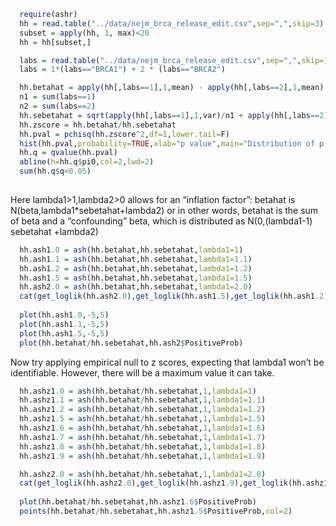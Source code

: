```r
  require(ashr)
  hh = read.table("../data/nejm_brca_release_edit.csv",sep=",",skip=3)
  subset = apply(hh, 1, max)<20
  hh = hh[subset,]

  labs = read.table("../data/nejm_brca_release_edit.csv",sep=",",skip=1,nrows=1)
  labs = 1*(labs=="BRCA1") + 2 * (labs=="BRCA2") 

  hh.betahat = apply(hh[,labs==1],1,mean) - apply(hh[,labs==2],1,mean)
  n1 = sum(labs==1)
  n2 = sum(labs==2)
  hh.sebetahat = sqrt(apply(hh[,labs==1],1,var)/n1 + apply(hh[,labs==2],1,var)/n2)
  hh.zscore = hh.betahat/hh.sebetahat
  hh.pval = pchisq(hh.zscore^2,df=1,lower.tail=F)
  hist(hh.pval,probability=TRUE,xlab="p value",main="Distribution of p values for Hedenfalk et al data",nclass=40,col=5)
  hh.q = qvalue(hh.pval)
  abline(h=hh.q$pi0,col=2,lwd=2)
  sum(hh.q$q<0.05)
  
```

Here lambda1>1,lambda2>0 allows for an "inflation factor": betahat is N(beta,lambda1*sebetahat+lambda2) or in other words, betahat is the sum of beta
and a "confounding" beta, which is distributed as N(0,(lambda1-1) sebetahat +lambda2)

```r
  hh.ash1.0 = ash(hh.betahat,hh.sebetahat,lambda1=1)
  hh.ash1.1 = ash(hh.betahat,hh.sebetahat,lambda1=1.1)
  hh.ash1.2 = ash(hh.betahat,hh.sebetahat,lambda1=1.2)
  hh.ash1.5 = ash(hh.betahat,hh.sebetahat,lambda1=1.5)
  hh.ash2.0 = ash(hh.betahat,hh.sebetahat,lambda1=2.0)
  cat(get_loglik(hh.ash2.0),get_loglik(hh.ash1.5),get_loglik(hh.ash1.2),get_loglik(hh.ash1.1),get_loglik(hh.ash1.0))
  
  plot(hh.ash1.0,-5,5)
  plot(hh.ash1.1,-5,5)
  plot(hh.ash1.5,-5,5)
  plot(hh.betahat/hh.sebetahat,hh.ash2$PositiveProb)
```

Now try applying empirical null to z scores, expecting that lambda1 won't be
identifiable. However, there will be a maximum value it can take.
```r
  hh.ashz1.0 = ash(hh.betahat/hh.sebetahat,1,lambda1=1)
  hh.ashz1.1 = ash(hh.betahat/hh.sebetahat,1,lambda1=1.1)
  hh.ashz1.2 = ash(hh.betahat/hh.sebetahat,1,lambda1=1.2)
  hh.ashz1.5 = ash(hh.betahat/hh.sebetahat,1,lambda1=1.5)
  hh.ashz1.6 = ash(hh.betahat/hh.sebetahat,1,lambda1=1.6)
  hh.ashz1.7 = ash(hh.betahat/hh.sebetahat,1,lambda1=1.7)
  hh.ashz1.8 = ash(hh.betahat/hh.sebetahat,1,lambda1=1.8)
  hh.ashz1.9 = ash(hh.betahat/hh.sebetahat,1,lambda1=1.9)

  hh.ashz2.0 = ash(hh.betahat/hh.sebetahat,1,lambda1=2.0)
  cat(get_loglik(hh.ashz2.0),get_loglik(hh.ashz1.9),get_loglik(hh.ashz1.8),get_loglik(hh.ashz1.7),get_loglik(hh.ashz1.6),get_loglik(hh.ashz1.5),get_loglik(hh.ashz1.2),get_loglik(hh.ashz1.1),get_loglik(hh.ashz1.0))
  
  plot(hh.betahat/hh.sebetahat,hh.ashz1.6$PositiveProb)
  points(hh.betahat/hh.sebetahat,hh.ashz1.5$PositiveProb,col=2)
```



